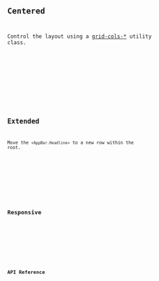 



<Preview client:load>
	<Fragment slot="preview">
		<Default client:visible />
	</Fragment>
	<Fragment slot="code">
		<Code code={DefaultRaw} lang="svelte" />
	</Fragment>
</Preview>

## Centered

Control the layout using a [grid-cols-\*](https://tailwindcss.com/docs/grid-column) utility class.

<Preview client:load>
	<Fragment slot="preview">
		<Centered client:visible />
	</Fragment>
	<Fragment slot="code">
		<Code code={CenteredRaw} lang="svelte" />
	</Fragment>
</Preview>

## Extended

Move the `<AppBar.Headline>` to a new row within the root.

<Preview client:load>
	<Fragment slot="preview">
		<Extended client:visible />
	</Fragment>
	<Fragment slot="code">
		<Code code={ExtendedRaw} lang="svelte" />
	</Fragment>
</Preview>

## Responsive

<Preview client:load>
	<Fragment slot="preview">
		<Responsive client:visible />
	</Fragment>
	<Fragment slot="code">
		<Code code={ResponsiveRaw} lang="svelte" />
	</Fragment>
</Preview>

## API Reference

<ApiTable />
